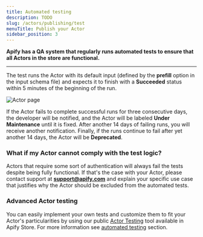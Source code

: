 ```yaml
---
title: Automated testing
description: TODO
slug: /actors/publishing/test
menuTitle: Publish your Actor
sidebar_position: 3
---
```


**Apify has a QA system that regularly runs automated tests to ensure that all Actors in the store are functional.**

---

The test runs the Actor with its default input (defined by the **prefill** option in the input schema file)
and expects it to finish with a **Succeeded** status within 5 minutes of the beginning of the run.

![Actor page](./images/actor-test.webp)

If the Actor fails to complete successful runs for three consecutive days, the developer will be notified,
and the Actor will be labeled **Under Maintenance** until it is fixed. After another 14 days of failing runs, you will receive another notification. Finally, if the runs continue to fail after yet another 14 days, the Actor will be **Deprecated**.

### What if my Actor cannot comply with the test logic?

Actors that require some sort of authentication will always fail the tests despite being fully functional.
If that's the case with your Actor, please contact support at **support@apify.com** and explain your specific use case that justifies why the Actor should be excluded from the automated tests.

### Advanced Actor testing

You can easily implement your own tests and customize them to fit your Actor's particularities
by using our public [Actor Testing](https://apify.com/pocesar/actor-testing) tool available in Apify Store.
For more information see [automated testing](../development/deployment/automated_tests.m) section.

